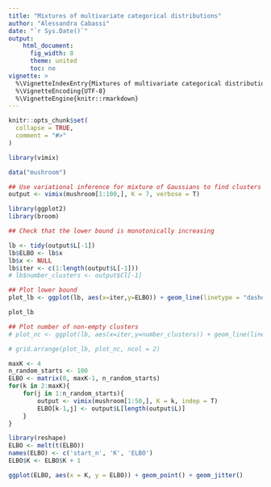 ```yaml
---
title: "Mixtures of multivariate categorical distributions"
author: "Alessandra Cabassi"
date: "`r Sys.Date()`"
output: 
    html_document:
      fig_width: 8
      theme: united
      toc: no
vignette: >
  %\VignetteIndexEntry{Mixtures of multivariate categorical distributions}
  %\VignetteEncoding{UTF-8}
  %\VignetteEngine{knitr::rmarkdown}
---
```


```r
knitr::opts_chunk$set(
  collapse = TRUE,
  comment = "#>"
)
```

```r
library(vimix)

data("mushroom")

## Use variational inference for mixture of Gaussians to find clusters
output <- vimix(mushroom[1:100,], K = 7, verbose = T)
```

```r
library(ggplot2)
library(broom)

## Check that the lower bound is monotonically increasing

lb <- tidy(output$L[-1])
lb$ELBO <- lb$x
lb$x <- NULL
lb$iter <- c(1:length(output$L[-1]))
# lb$number_clusters <- output$Cl[-1]

## Plot lower bound
plot_lb <- ggplot(lb, aes(x=iter,y=ELBO)) + geom_line(linetype = "dashed") + geom_point()

plot_lb

## Plot number of non-empty clusters
# plot_nc <- ggplot(lb, aes(x=iter,y=number_clusters)) + geom_line(linetype = "dashed") + geom_point()

# grid.arrange(plot_lb, plot_nc, ncol = 2)
```

```r
maxK <- 4
n_random_starts <- 100
ELBO <- matrix(0, maxK-1, n_random_starts)
for(k in 2:maxK){
    for(j in 1:n_random_starts){
        output <- vimix(mushroom[1:50,], K = k, indep = T)
        ELBO[k-1,j] <- output$L[length(output$L)]
    }
}

library(reshape)
ELBO <- melt(t(ELBO))
names(ELBO) <- c('start_n', 'K', 'ELBO')
ELBO$K <- ELBO$K + 1

ggplot(ELBO, aes(x = K, y = ELBO)) + geom_point() + geom_jitter()
```
